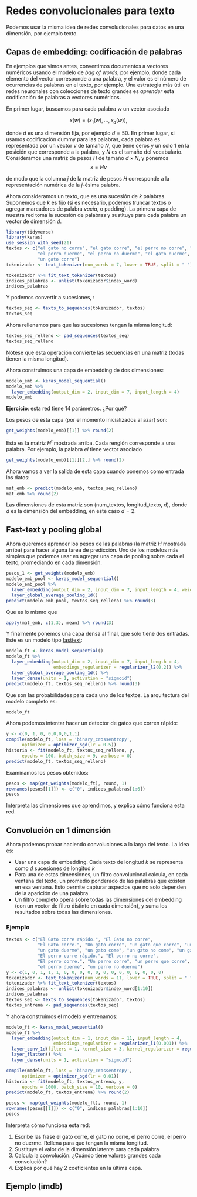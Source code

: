 # Redes convolucionales para texto

Podemos usar la misma idea de redes convolucionales para datos en una dimensión, por ejemplo
texto. 

## Capas de embedding: codificación de palabras

En ejemplos que vimos antes, convertimos documentos a vectores numéricos usando el modelo de
*bag of words*, por ejemplo, donde cada elemento del vector corresponde a una palabra, y el valor
es el número de ocurrencias de palabras en el texto, por ejemplo. Una estrategia más útil
en redes neuronales con colecciones de texto grandes es *aprender* esta codificación de 
palabras a vectores numéricos.

En primer lugar, buscamos para cada palabra $w$ un vector asociado

$$x(w) = (x_1(w),\ldots, x_d(w)),$$

donde $d$ es una dimensión fija, por ejemplo $d=50$. En primer lugar, si usamos codificación dummy para
las palabras, cada palabra es representada por un vector $v$ de tamaño $N$, que tiene ceros y un solo 1 en 
la posición que corresponde a la palabra, y $N$ es el tamaño del vocabulario. Consideramos una
matriz de pesos $H$ de tamaño $d\times N$, y ponemos
$$x = Hv$$

de modo que la columna $j$ de la matriz de pesos $H$ corresponde a la representación numérica de la
$j$-ésima palabra. 

Ahora consideramos un texto, que es una sucesión de $k$ palabras. Suponemos que $k$ es fijo (si es necesario, podemos truncar textos o agregar marcadores de palabra *vacía*, o padding). La primera capa de nuestra
red toma la sucesión de palabras y sustituye para cada palabra un vector de dimensión $d$.



```r
library(tidyverse)
library(keras)
use_session_with_seed(21)
textos <- c("el gato no corre", "el gato corre", "el perro no corre", "el perro corre",
            "el perro duerme", "el perro no duerme", "el gato duerme", "un gato que corre",
            "un gato corre")
tokenizador <- text_tokenizer(num_words = 7, lower = TRUE, split = " ")
```

```r
tokenizador %>% fit_text_tokenizer(textos)
indices_palabras <- unlist(tokenizador$index_word)
indices_palabras
```

Y podemos convertir a sucesiones, :

```r
textos_seq <- texts_to_sequences(tokenizador, textos)
textos_seq
```

Ahora rellenamos para que las sucesiones tengan la misma longitud:

```r
textos_seq_relleno <- pad_sequences(textos_seq)
textos_seq_relleno
```

Nótese que esta operación convierte las secuencias en una matriz (todas tienen la misma
longitud).

Ahora construimos una capa de embedding de dos dimensiones:

```r
modelo_emb <- keras_model_sequential()
modelo_emb %>% 
  layer_embedding(output_dim = 2, input_dim = 7, input_length = 4)
modelo_emb
```

**Ejercicio**: esta red tiene 14 parámetros. ¿Por qué?

Los pesos de esta capa (por el momento inicializados al azar) son:

```r
get_weights(modelo_emb)[[1]] %>% round(2)
```

Esta es la matriz $H^t$ mostrada arriba. Cada renglón corresponde a una palabra. Por ejemplo, la palabra *el* tiene
vector asociado 

```r
get_weights(modelo_emb)[[1]][2,] %>% round(2)
```

Ahora vamos a ver la salida de esta capa cuando ponemos como entrada los datos:

```r
mat_emb <- predict(modelo_emb, textos_seq_relleno) 
mat_emb %>% round(2)
```

Las dimensiones de esta matriz son (num_textos, longitud_texto, d), donde
$d$ es la dimensión del embedding, en este caso $d=2$. 


## Fast-text y pooling global

Ahora queremos aprender los pesos de las palabras (la matriz $H$ mostrada arriba)
para hacer alguna tarea de predicción. Uno de los modelos más
simples que podemos usar es agregar una capa de pooling sobre cada el texto,
promediando en cada dimensión.

```r
pesos_1 <- get_weights(modelo_emb)
modelo_emb_pool <- keras_model_sequential()
modelo_emb_pool %>% 
  layer_embedding(output_dim = 2, input_dim = 7, input_length = 4, weights = pesos_1) %>% 
  layer_global_average_pooling_1d() 
predict(modelo_emb_pool, textos_seq_relleno) %>% round(3)
```

Que es lo mismo que 

```r
apply(mat_emb, c(1,3), mean) %>% round(3)
```

Y finalmente ponemos una capa densa al final, que solo tiene dos entradas. Este es un modelo tipo [fasttext](https://arxiv.org/pdf/1607.01759.pdf):

```r
modelo_ft <- keras_model_sequential()
modelo_ft %>% 
  layer_embedding(output_dim = 2, input_dim = 7, input_length = 4,
                  embeddings_regularizer = regularizer_l2(0.2)) %>% 
  layer_global_average_pooling_1d() %>% 
  layer_dense(units = 1, activation = "sigmoid")
predict(modelo_ft, textos_seq_relleno) %>% round(3)
```
Que son las probabilidades para cada uno de los textos. La arquitectura del modelo completo es:

```r
modelo_ft
```

Ahora podemos intentar hacer un detector de gatos que corren rápido:

```r
y <- c(0, 1, 0, 0,0,0,0,1,1)
compile(modelo_ft, loss = 'binary_crossentropy',
      optimizer = optimizer_sgd(lr = 0.5))
historia <- fit(modelo_ft, textos_seq_relleno, y, 
      epochs = 100, batch_size = 9, verbose = 0)
predict(modelo_ft, textos_seq_relleno)
```

Examinamos los pesos obtenidos:

```r
pesos <- map(get_weights(modelo_ft), round, 1)
rownames(pesos[[1]]) <- c("0", indices_palabras[1:6])
pesos
```
Interpreta las dimensiones que aprendimos, y explica cómo funciona esta red.



## Convolución en 1 dimensión

Ahora podemos probar haciendo convoluciones a lo largo del texto. La idea es:

- Usar una capa de embedding. Cada texto de longitud $k$ se representa como $d$ sucesiones
de longitud $k$
- Para una de estas dimensiones, un filtro convolucional calcula, en cada ventana del texto, un promedio ponderado de las palabras que existen en esa ventana. Esto permite capturar aspectos que no solo dependen de la aparición de una palabra.
- Un filtro completo opera sobre todas las dimensiones del embedding (con un vector de filtro distinto en cada dimensión), y suma los resultados sobre todas las dimensiones.

### Ejemplo

```r
textos <- c("El Gato corre rápido.", "El Gato no corre", 
            "El Gato corre.", "Un gato corre", "un gato que corre", "un gato no corre",
            "un gato duerme", "un gato come", "un gato no come", "un gato no duerme",
            "El perro corre rápido.", "El perro no corre", 
            "El perro corre.", "Un perro corre", "un perro que corre", "un perro no corre",
            "el perro duerme", "un perro no duerme")
y <- c(1, 0, 1, 1, 1, 0, 0, 0, 0, 0, 0, 0, 0, 0, 0, 0, 0, 0)
tokenizador <- text_tokenizer(num_words = 11, lower = TRUE, split = " ")
tokenizador %>% fit_text_tokenizer(textos)
indices_palabras <- unlist(tokenizador$index_word[1:10])
indices_palabras
textos_seq <- texts_to_sequences(tokenizador, textos)
textos_entrena <- pad_sequences(textos_seq)
```

Y ahora construimos el modelo y entrenamos:

```r
modelo_ft <- keras_model_sequential()
modelo_ft %>% 
  layer_embedding(output_dim = 1, input_dim = 11, input_length = 4,
                  embeddings_regularizer = regularizer_l1(0.001)) %>% 
  layer_conv_1d(filters = 1, kernel_size = 3, kernel_regularizer = regularizer_l1(0.001)) %>% 
  layer_flatten() %>% 
  layer_dense(units = 1, activation = "sigmoid")
```

```r
compile(modelo_ft, loss = 'binary_crossentropy',
      optimizer = optimizer_sgd(lr = 0.01))
historia <- fit(modelo_ft, textos_entrena, y, 
      epochs = 1000, batch_size = 10, verbose = 0)
predict(modelo_ft, textos_entrena) %>% round(2)
```

```r
pesos <- map(get_weights(modelo_ft), round, 1)
rownames(pesos[[1]]) <- c("0", indices_palabras[1:10])
pesos
```


Interpreta cómo funciona esta red:

1. Escribe las frase el gato corre, el gato no corre, el perro corre, el perro no duerme. Rellena para que tengan la misma longitud.
2. Sustituye el valor de la dimensión latente para cada palabra
3. Calcula la convolución. ¿Cuándo tiene valores grandes cada convolución?
4. Explica por qué hay 2 coeficientes en la última capa.

## Ejemplo (imdb)


